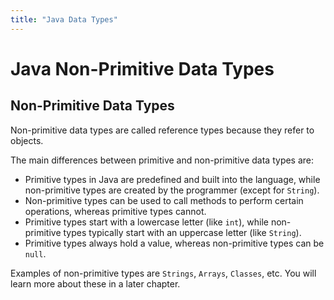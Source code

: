 ```yaml
---
title: "Java Data Types"
---
```



# Java Non-Primitive Data Types

## Non-Primitive Data Types

Non-primitive data types are called reference types because they refer to objects.

The main differences between primitive and non-primitive data types are:

- Primitive types in Java are predefined and built into the language, while non-primitive types are created by the programmer (except for `String`).
- Non-primitive types can be used to call methods to perform certain operations, whereas primitive types cannot.
- Primitive types start with a lowercase letter (like `int`), while non-primitive types typically start with an uppercase letter (like `String`).
- Primitive types always hold a value, whereas non-primitive types can be `null`.

Examples of non-primitive types are `Strings`, `Arrays`, `Classes`, etc. You will learn more about these in a later chapter.
